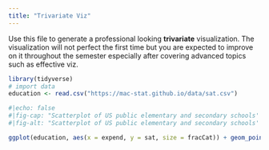 ```yaml
---
title: "Trivariate Viz"
---
```


Use this file to generate a professional looking **trivariate** visualization.  The visualization will not perfect the first time but you are expected to improve on it throughout the semester especially after covering advanced topics such as effective viz.

```r
library(tidyverse)
# import data
education <- read.csv("https://mac-stat.github.io/data/sat.csv")
```

```r
#|echo: false
#|fig-cap: "Scatterplot of US public elementary and secondary schools' average SAT score in 1994-95, based on their expenses per student and the percentage of students who took the SAT. Source: https://mac-stat.github.io/data/sat.csv"
#|fig-alt: "Scatterplot of US public elementary and secondary schools' average SAT score in 1994-95, based on their expenses per student and the percentage of students who took the SAT. SAT scores appear to decrease with higher expenses, but also decrease with larger sample sizes. Source: https://mac-stat.github.io/data/sat.csv"

ggplot(education, aes(x = expend, y = sat, size = fracCat)) + geom_point(color = "slateblue4") + theme_minimal() + labs(x = "School's Expenses Per Student (in $1000s)", y = "SAT Score (School Average)", size = "Percentage of Students Who Took SAT") 
```
